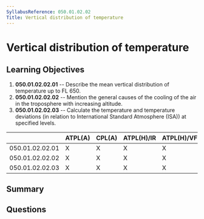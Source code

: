 ```yaml
---
SyllabusReference: 050.01.02.02
Title: Vertical distribution of temperature
---
```


# Vertical distribution of temperature

## Learning Objectives

1.  **050.01.02.02.01** -- Describe the mean vertical distribution of temperature
    up to FL 650.
2.  **050.01.02.02.02** -- Mention the general causes of the cooling of the air
    in the troposphere with increasing altitude.
3.  **050.01.02.02.03** -- Calculate the temperature and temperature deviations
    (in relation to International Standard Atmosphere (ISA)) at specified levels.

|                 | ATPL(A) | CPL(A) | ATPL(H)/IR | ATPL(H)/VFR | CPL(H) | IR | CBIR(A) |
| --------------- | ------- | ------ | ---------- | ----------- | ------ | -- | ------- |
| 050.01.02.02.01 | X       | X      | X          | X           | X      | X  | X       |
| 050.01.02.02.02 | X       | X      | X          | X           | X      | X  | X       |
| 050.01.02.02.03 | X       | X      | X          | X           | X      | X  | X       |

## Summary

## Questions
